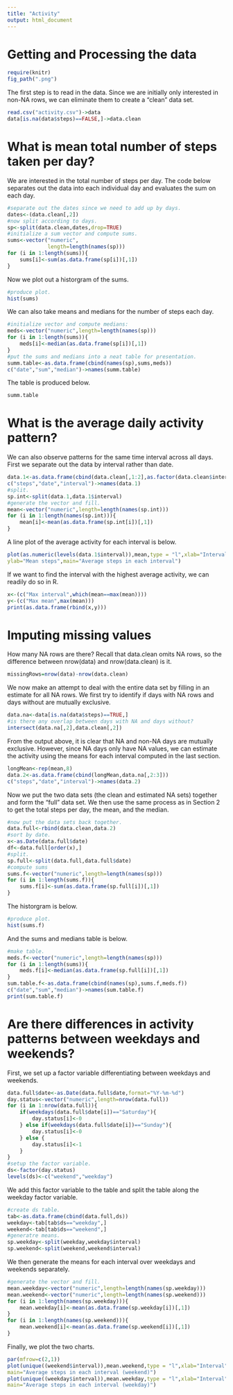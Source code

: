 ```yaml
---
title: "Activity"
output: html_document
---
```

Getting and Processing the data
====
```r
require(knitr)
fig_path(".png")
```
The first step is to read in the data. Since we are initially only interested in non-NA rows, we can eliminate them to create a "clean" data set.

```r
read.csv("activity.csv")->data
data[is.na(data$steps)==FALSE,]->data.clean
```
What is mean total number of steps taken per day?
===
We are interested in the total number of steps per day. The code below separates out the data into each individual day and evaluates the sum on each day.
```r
#separate out the dates since we need to add up by days.
dates<-(data.clean[,2])
#now split according to days.
sp<-split(data.clean,dates,drop=TRUE)
#initialize a sum vector and compute sums.
sums<-vector("numeric",
             length=length(names(sp)))
for (i in 1:length(sums)){
    sums[i]<-sum(as.data.frame(sp[i])[,1])
}
```
Now we plot out a historgram of the sums.
```r
#produce plot.
hist(sums)
```
  
We can also take means and medians for the number of steps each day.
```r
#initialize vector and compute medians:
meds<-vector("numeric",length=length(names(sp)))
for (i in 1:length(sums)){
    meds[i]<-median(as.data.frame(sp[i])[,1])
}
#put the sums and medians into a neat table for presentation.
summ.table<-as.data.frame(cbind(names(sp),sums,meds))
c("date","sum","median")->names(summ.table)
```
  
The table is produced below.
```r
summ.table
```
What is the average daily activity pattern?
===
We can also observe patterns for the same time interval across all days. First we separate out the data by interval rather than date.
```r
data.1<-as.data.frame(cbind(data.clean[,1:2],as.factor(data.clean$interval)))
c("steps","date","interval")->names(data.1)
#split.
sp.int<-split(data.1,data.1$interval)
#generate the vector and fill.
mean<-vector("numeric",length=length(names(sp.int)))
for (i in 1:length(names(sp.int))){
    mean[i]<-mean(as.data.frame(sp.int[i])[,1])
}
```
A line plot of the average activity for each interval is below.
```r
plot(as.numeric(levels(data.1$interval)),mean,type = "l",xlab="Interval",
ylab="Mean steps",main="Average steps in each interval")
```
  
If we want to find the interval with the highest average activity, we can readily do so in R.
```r
x<-(c("Max interval",which(mean==max(mean))))
y<-(c("Max mean",max(mean)))
print(as.data.frame(rbind(x,y)))
```
Imputing missing values
===
How many NA rows are there? Recall that data.clean omits NA rows, so the difference between nrow(data) and nrow(data.clean) is it.
```r
missingRows=nrow(data)-nrow(data.clean)
```
We now make an attempt to deal with the entire data set by filling in an estimate for all NA rows. We first try to identify if days with NA rows and days without are mutually exclusive.
```r
data.na<-data[is.na(data$steps)==TRUE,]
#is there any overlap between days with NA and days without? 
intersect(data.na[,2],data.clean[,2])
```
From the output above, it is clear that NA and non-NA days are mutually exclusive. However, since NA days only have NA values, we can estimate the activity using the means for each interval computed in the last section.
```r
longMean<-rep(mean,8)
data.2<-as.data.frame(cbind(longMean,data.na[,2:3]))
c("steps","date","interval")->names(data.2)
```
Now we put the two data sets (the clean and estimated NA sets) together and form the "full" data set. We then use the same process as in Section 2 to get the total steps per day, the mean, and the median.
```r
#now put the data sets back together.
data.full<-rbind(data.clean,data.2)
#sort by date.
x<-as.Date(data.full$date)
df<-data.full[order(x),]
#split.
sp.full<-split(data.full,data.full$date)
#compute sums
sums.f<-vector("numeric",length=length(names(sp)))
for (i in 1:length(sums.f)){
    sums.f[i]<-sum(as.data.frame(sp.full[i])[,1])
}
```
The historgram is below. 
```r
#produce plot.
hist(sums.f)
```
  
And the sums and medians table is below.
```r
#make table.
meds.f<-vector("numeric",length=length(names(sp)))
for (i in 1:length(sums)){
    meds.f[i]<-median(as.data.frame(sp.full[i])[,1])
}
sum.table.f<-as.data.frame(cbind(names(sp),sums.f,meds.f))
c("date","sum","median")->names(sum.table.f)
print(sum.table.f)
```
Are there differences in activity patterns between weekdays and weekends?
===
First, we set up a factor variable differentiating between weekdays and weekends. 
```r
data.full$date<-as.Date(data.full$date,format="%Y-%m-%d")
day.status<-vector("numeric",length=nrow(data.full))
for (i in 1:nrow(data.full)){
    if(weekdays(data.full$date[i])=="Saturday"){
        day.status[i]<-0
    } else if(weekdays(data.full$date[i])=="Sunday"){
        day.status[i]<-0
    } else {  
        day.status[i]<-1
    }
}
#setup the factor variable.
ds<-factor(day.status)
levels(ds)<-c("weekend","weekday")
```
We add this factor variable to the table and split the table along the weekday factor variable. 
```r
#create ds table.
tab<-as.data.frame(cbind(data.full,ds))
weekday<-tab[tab$ds=="weekday",]
weekend<-tab[tab$ds=="weekend",]
#generatre means.
sp.weekday<-split(weekday,weekday$interval)
sp.weekend<-split(weekend,weekend$interval)
```
We then generate the means for each interval over weekdays and weekends separately.
```r
#generate the vector and fill.
mean.weekday<-vector("numeric",length=length(names(sp.weekday)))
mean.weekend<-vector("numeric",length=length(names(sp.weekend)))
for (i in 1:length(names(sp.weekday))){
    mean.weekday[i]<-mean(as.data.frame(sp.weekday[i])[,1])
}
for (i in 1:length(names(sp.weekend))){
    mean.weekend[i]<-mean(as.data.frame(sp.weekend[i])[,1])
}
```
Finally, we plot the two charts.
```r
par(mfrow=c(2,1))
plot(unique((weekend$interval)),mean.weekend,type = "l",xlab="Interval",ylab="Mean steps",
main="Average steps in each interval (weekend)")
plot(unique((weekday$interval)),mean.weekday,type = "l",xlab="Interval",ylab="Mean steps",
main="Average steps in each interval (weekday)")
```